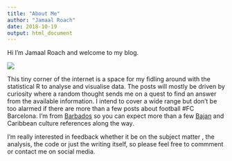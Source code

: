 ```yaml
---
title: "About Me"
author: "Jamaal Roach"
date: 2018-10-19
output: html_document
---
```


Hi I'm Jamaal Roach and welcome to my blog. 

![](/img/me2.jpg)

This tiny corner of the internet is a space for my fidling around with the statistical R to analyse and visualise data. The posts will mostly be driven by curiosity where a random thought sends me on a quest to find an answer from the available information. I intend to cover a wide range but don't be too alarmed if there are more than a few posts about football #FC Barcelona. I'm from [Barbados](https://www.visitbarbados.org/) so you can expect more than a few [Bajan](https://barbados.org/people/index.htm#.W8ql5GhKhhE) and Caribbean culture references along the way.

I'm really interested in feedback whether it be on the subject matter , the analysis, the code or just the writing itself, so please feel free to commment or contact me on social media.



